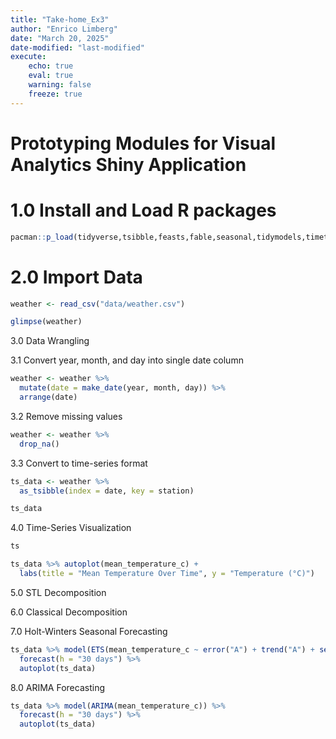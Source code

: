 ```yaml
---
title: "Take-home_Ex3"
author: "Enrico Limberg"
date: "March 20, 2025"
date-modified: "last-modified"
execute:
    echo: true
    eval: true
    warning: false
    freeze: true
---
```


# Prototyping Modules for Visual Analytics Shiny Application

# 1.0 Install and Load R packages

```r
pacman::p_load(tidyverse,tsibble,feasts,fable,seasonal,tidymodels,timetk,modeltime)
```

# 2.0 Import Data

```r
weather <- read_csv("data/weather.csv")
```

```r
glimpse(weather)
```

3.0 Data Wrangling

3.1 Convert year, month, and day into single date column

```r
weather <- weather %>%
  mutate(date = make_date(year, month, day)) %>%
  arrange(date)
```

3.2 Remove missing values

```r
weather <- weather %>% 
  drop_na()
```

3.3 Convert to time-series format

```r
ts_data <- weather %>%
  as_tsibble(index = date, key = station)
```

```r
ts_data
```

4.0 Time-Series Visualization

```r
ts
```

```r
ts_data %>% autoplot(mean_temperature_c) + 
  labs(title = "Mean Temperature Over Time", y = "Temperature (°C)")
```

5.0 STL Decomposition

6.0 Classical Decomposition

7.0 Holt-Winters Seasonal Forecasting

```r
ts_data %>% model(ETS(mean_temperature_c ~ error("A") + trend("A") + season("A"))) %>%
  forecast(h = "30 days") %>% 
  autoplot(ts_data)
```

8.0 ARIMA Forecasting

```r
ts_data %>% model(ARIMA(mean_temperature_c)) %>%
  forecast(h = "30 days") %>% 
  autoplot(ts_data)
```
